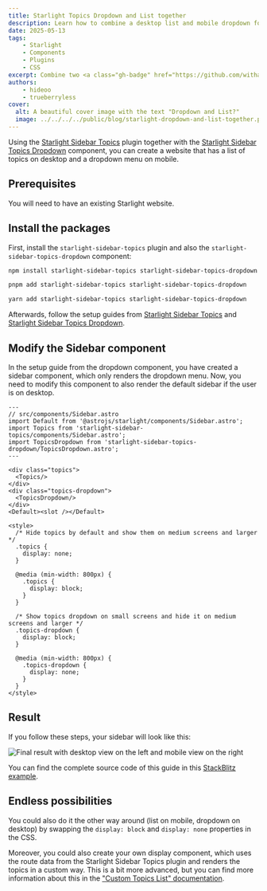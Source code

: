 ```yaml
---
title: Starlight Topics Dropdown and List together
description: Learn how to combine a desktop list and mobile dropdown for your Starlight sidebar topics.
date: 2025-05-13
tags:
    - Starlight
    - Components
    - Plugins
    - CSS
excerpt: Combine two <a class="gh-badge" href="https://github.com/withastro/starlight"><img src="/starlight.png" alt="Starlight" width="16" height="16">Starlight</a> Sidebar Topics plugins to show a list of topics on desktop and a dropdown menu in the mobile sidebar.
authors:
    - hideoo
    - trueberryless
cover:
  alt: A beautiful cover image with the text "Dropdown and List?"
  image: ../../../../public/blog/starlight-dropdown-and-list-together.png
---
```



Using the [Starlight Sidebar Topics](https://github.com/hideoo/starlight-sidebar-topics) plugin together with the [Starlight Sidebar Topics Dropdown](https://github.com/trueberryless-org/starlight-sidebar-topics-dropdown) component, you can create a website that has a list of topics on desktop and a dropdown menu on mobile.

## Prerequisites

You will need to have an existing Starlight website.

## Install the packages

First, install the `starlight-sidebar-topics` plugin and also the `starlight-sidebar-topics-dropdown` component:

<Tabs syncKey="pkg">

<TabItem label="npm">

```bash
npm install starlight-sidebar-topics starlight-sidebar-topics-dropdown
```

</TabItem>

<TabItem label="pnpm">

```bash
pnpm add starlight-sidebar-topics starlight-sidebar-topics-dropdown
```

</TabItem>

<TabItem label="Yarn">

```bash
yarn add starlight-sidebar-topics starlight-sidebar-topics-dropdown
```

</TabItem>

</Tabs>

Afterwards, follow the setup guides from [Starlight Sidebar Topics](https://starlight-sidebar-topics.netlify.app/docs/getting-started/#installation) and [Starlight Sidebar Topics Dropdown](https://starlight-sidebar-topics-dropdown.trueberryless.org/docs/getting-started/#installation).

## Modify the Sidebar component

In the setup guide from the dropdown component, you have created a sidebar component, which only renders the dropdown menu. Now, you need to modify this component to also render the default sidebar if the user is on desktop.

```astro
---
// src/components/Sidebar.astro
import Default from '@astrojs/starlight/components/Sidebar.astro';
import Topics from 'starlight-sidebar-topics/components/Sidebar.astro';
import TopicsDropdown from 'starlight-sidebar-topics-dropdown/TopicsDropdown.astro';
---

<div class="topics">
  <Topics/>
</div>
<div class="topics-dropdown">
  <TopicsDropdown/>
</div>
<Default><slot /></Default>

<style>
  /* Hide topics by default and show them on medium screens and larger */
  .topics {
    display: none;
  }

  @media (min-width: 800px) {
    .topics {
      display: block;
    }
  }

  /* Show topics dropdown on small screens and hide it on medium screens and larger */
  .topics-dropdown {
    display: block;
  }

  @media (min-width: 800px) {
    .topics-dropdown {
      display: none;
    }
  }
</style>
```

## Result

If you follow these steps, your sidebar will look like this:

![Final result with desktop view on the left and mobile view on the right](../../../assets/dropdown-or-list.png)

You can find the complete source code of this guide in this [StackBlitz example](https://stackblitz.com/edit/withastro-starlight-qgraahmp?file=astro.config.mjs).

## Endless possibilities

You could also do it the other way around (list on mobile, dropdown on desktop) by swapping the `display: block` and `display: none` properties in the CSS.

Moreover, you could also create your own display component, which uses the route data from the Starlight Sidebar Topics plugin and renders the topics in a custom way. This is a bit more advanced, but you can find more information about this in the ["Custom Topics List" documentation](https://starlight-sidebar-topics.netlify.app/docs/guides/custom-topic-list/).
